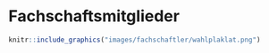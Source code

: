 # Fachschaftsmitglieder {#fachschaftsmitglieder}

```r
knitr::include_graphics("images/fachschaftler/wahlplaklat.png")
```